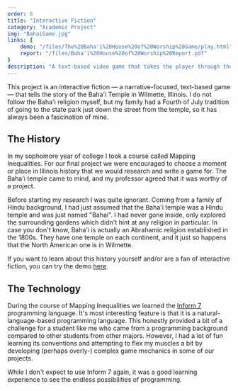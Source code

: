 ```yaml
---
order: 6
title: "Interactive Fiction"
category: "Academic Project"
img: "BahaiGame.jpg"
links: {
    demo: "/files/The%20Baha'i%20House%20of%20Worship%20Game/play.html",
    report: "/files/Baha'i%20House%20of%20Worship%20Report.pdf"
}
description: "A text-based video game that takes the player through the history of the founding of the Baha'i temple in Willmette, Illinois."
---
```


This project is an interactive fiction &mdash; a narrative-focused, text-based game &mdash; that tells the story of the Baha'i Temple in Wilmette, Illinois. I do not follow the Baha'i religion myself, but my family had a Fourth of July tradition of going to the state park just down the street from the temple, so it has always been a fascination of mine.

## The History

In my sophomore year of college I took a course called Mapping Inequalities. For our final project we were encouraged to choose a moment or place in Illinois history that we would research and write a game for. The Baha'i temple came to mind, and my professor agreed that it was worthy of a project.

Before starting my research I was quite ignorant. Coming from a family of Hindu background, I had just assumed that the Baha'i temple was a Hindu temple and was just named "Bahai". I had never gone inside, only explored the surrounding gardens which didn't hint at any religion in particular. In case you don't know, Baha'i is actually an Abrahamic religion established in the 1800s. They have one temple on each continent, and it just so happens that the North American one is in Wilmette.

If you want to learn about this history yourself and/or are a fan of interactive fiction, you can try the demo <a href={frontmatter.links.demo}>here</a>.

## The Technology
During the course of Mapping Inequalities we learned the [Inform 7](http://inform7.com/) programming language. It's most interesting feature is that it is a natural-language-based programming language. This honestly provided a bit of a challenge for a student like me who came from a programming background compared to other students from other majors. However, I had a lot of fun learning its conventions and attempting to flex my muscles a bit by developing (perhaps overly-) complex game mechanics in some of our projects.

While I don't expect to use Inform 7 again, it was a good learning experience to see the endless possibilities of programming.
